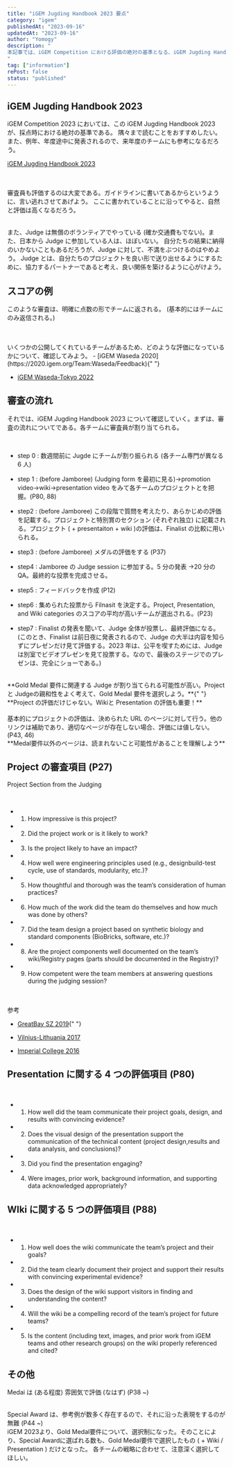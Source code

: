 ```yaml
---
title: "iGEM Jugding Handbook 2023 要点"
category: "igem"
publishedAt: "2023-09-16"
updatedAt: "2023-09-16"
author: "Yomogy"
description: "
本記事では、iGEM Competition における評価の絶対の基準となる、iGEM Jugding Handbook 2023 についての要点について紹介する。
"
tag: ["information"]
rePost: false
status: "published"
---
```


## iGEM Jugding Handbook 2023

iGEM Competition 2023 においては、この iGEM Jugding Handbook 2023 が、採点時における絶対の基準である。
隅々まで読むことをおすすめしたい。また、例年、年度途中に発表されるので、来年度のチームにも参考になるだろう。

[iGEM Jugding Handbook 2023](https://static.igem.org/websites/competition/2023/2023-igem-judge-handbook.pdf)

<br />
<br />
審査員も評価するのは大変である。ガイドラインに書いてあるからというように、言い逃れさせてあげよう。
ここに書かれていることに沿ってやると、自然と評価は高くなるだろう。

<br />
<br />

また、Judge は無償のボランティアでやっている (確か交通費もでない)。また、日本から Judge に参加している人は、ほぼいない。
自分たちの結果に納得のいかないこともあるだろうが、Judge に対して、不満をぶつけるのはやめよう。
Judge とは、自分たちのプロジェクトを良い形で送り出せるようにするために、協力するパートナーであると考え、良い関係を築けるように心がけよう。

## スコアの例

このような審査は、明確に点数の形でチームに返される。
(基本的にはチームにのみ返信される。)

<br />
<br />
いくつかの公開してくれているチームがあるため、どのような評価になっているかについて、確認してみよう。
- [iGEM Waseda 2020](https://2020.igem.org/Team:Waseda/Feedback){" "}

- [iGEM Waseda-Tokyo 2022](https://2022.igem.wiki/waseda-tokyo/judging-feedback)

## 審査の流れ

それでは、iGEM Jugding Handbook 2023 について確認していく。まずは、審査の流れについてである。各チームに審査員が割り当てられる。

<br />

- step 0 : 数週間前に Jugde にチームが割り振られる (各チーム専門が異なる 6 人)

- step 1 : (before Jamboree) (Judging form を最初に見る)→promotion video→wiki→presentation video をみて各チームのプロジェクトとを把握。(P80, 88)

- step2 : (before Jamboree) この段階で質問を考えたり、あらかじめの評価を記載する。プロジェクトと特別賞のセクション (それぞれ独立) に記載される。プロジェクト ( + presentaiton + wiki )の評価は、Finalist の比較に用いられる。

- step3 : (before Jamboree) メダルの評価をする (P37)

- step4 : Jamboree の Judge session に参加する。5 分の発表 →20 分の QA。最終的な投票を完成させる。

- step5 : フィードバックを作成 (P12)

- step6 : 集められた投票から Filnasit を決定する。Project, Presentation, and Wiki categories のスコアの平均が高いチームが選出される。(P23)

- step7 : Finalist の発表を聞いて、Judge 全体が投票し、最終評価になる。(このとき、Finalist は前日夜に発表されるので、Judge の大半は内容を知らずにプレゼンだけ見て評価する。2023 年は、公平を喫すためには、Judge は別室でビデオプレゼンを見て投票する。なので、最後のステージでのプレゼンは、完全にショーである。)

<br />
**Gold Medal 要件に関連する Judge が割り当てられる可能性が高い。Project と Judgeの親和性をよく考えて、Gold
Medal 要件を選択しよう。**{" "}

<br />
**Project の評価だけじゃない。Wikiと Presentation の評価も重要！**

<br />
<br />
基本的にプロジェクトの評価は、決められた URL
のページに対して行う。他のリンクは補助であり、適切なページが存在しない場合、評価には値しない。
(P43, 46)
<br />
**Medal要件以外のページは、読まれないこと可能性があることを理解しよう**

## Project の審査項目 (P27)

Project Section from the Judging

<br />

- 1. How impressive is this project?

- 2. Did the project work or is it likely to work?

- 3. Is the project likely to have an impact?

- 4. How well were engineering principles used (e.g., designbuild-test cycle, use of standards, modularity, etc.)?

- 5. How thoughtful and thorough was the team’s consideration of human practices?

- 6. How much of the work did the team do themselves and how much was done by others?

- 7. Did the team design a project based on synthetic biology and standard components (BioBricks, software, etc.)?

- 8. Are the project components well documented on the team’s wiki/Registry pages (parts should be documented in the Registry)?

- 9. How competent were the team members at answering questions during the judging session?

<br />
<br />
参考

- [GreatBay SZ 2019](https://2019.igem.org/Team:GreatBay_SZ){" "}

- [Vilnius-Lithuania 2017](http://2017.igem.org/Team:Vilnius-Lithuania)

- [Imperial College 2016](http://2016.igem.org/Team:Imperial_College)

## Presentation に関する 4 つの評価項目 (P80)

<br />

- 1. How well did the team communicate their project goals, design, and results with convincing evidence?

- 2. Does the visual design of the presentation support the communication of the technical content (project design,results and data analysis, and conclusions)?

- 3. Did you find the presentation engaging?

- 4. Were images, prior work, background information, and supporting data acknowledged appropriately?

## WIki に関する 5 つの評価項目 (P88)

<br />

- 1. How well does the wiki communicate the team’s project and their goals?

- 2. Did the team clearly document their project and support their results with convincing experimental evidence?

- 3. Does the design of the wiki support visitors in finding and understanding the content?

- 4. Will the wiki be a compelling record of the team’s project for future teams?

- 5. Is the content (including text, images, and prior work from iGEM teams and other research groups) on the wiki properly referenced and cited?

## その他

Medai は (ある程度) 雰囲気で評価 (なはず) (P38 ~)

<br />
Special Award は、参考例が数多く存在するので、それに沿った表現をするのが無難 (P44
~)
<br />
iGEM 2023より、Gold Medal要件について、選択制になった。そのことにより、Special Awardに選ばれる数も、Gold
Medal要件で選択したもの ( + Wiki / Presentation ) だけとなった。 各チームの戦略に合わせて、注意深く選択してほしい。
